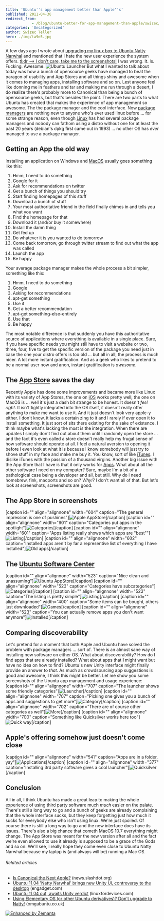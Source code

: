 ```yaml
---
title: 'Ubuntu''s app management better than Apple''s'
published: 2011-04-30
redirect_from: 
            - /blog/ubuntu-better-for-app-management-than-apple/swizec/1672
categories: 'Uncategorized'
author: Swizec Teller
hero: ./img/ta9e5.jpg
---
```

A few days ago I wrote about [upgrading my linux box to Ubuntu Natty Narwhal](http://swizec.com/blog/even-with-narwhals-ubuntu-is-still-a-bitch-to-install/swizec/1638 "Even with Narwhals ubuntu is still a bitch to install") and mentioned that I hate the new user experience the system offers. [tl;dr --> I don't care, take me to the screenshots!](#screenshots) I was wrong. It. Is. Fucking. Awesome. ![](./img/ta9e5.jpg "Ubuntu Launcher") But what I wanted to talk about today was how a bunch of opensource geeks have managed to beat the paragon of usability and App Stores and all things shiny and awesome when it comes to managing apps, installing software and so on. Lest anyone feel like donning me in feathers and tar and making me run through a desert, I do realize there's probably more to Canonical than being a bunch of opensource geeks, but that's besides the point. There are two parts to what Ubuntu has created that makes the experience of app management so awesome. The the package manager and the cool interface. Now [package managers](http://en.wikipedia.org/wiki/Package_management_system "Package management system") are nothing new to anyone who's ever used linux before ... for some strange reason, even though [Linux](http://www.kernel.org/ "Linux") has had several package managers and nobody can fathom using a distro without one for at least the past 20 years (debian's dpkg first came out in 1993) ... no other OS has _ever_ managed to use a package manager.

## Getting an App the old way

Installing an application on Windows and [MacOS](http://www.apple.com/macosx/ "Mac OS") usually goes something like this:

1. Hmm, I need to do something
2. Google for it
3. Ask for recommendations on twitter
4. Get a bunch of things you should try
5. Start finding homepages of this stuff
6. Download a bunch of stuff
7. Your most authoritative friend in the field finally chimes in and tells you what you want
8. Find the homepage for that
9. Download it (and/or buy it somewhere)
10. Install the damn thing
11. Get fed up
12. Do whatever it is you wanted to do tomorrow
13. Come back tomorrow, go through twitter stream to find out what the app was called
14. Launch the app
15. Be happy

Your average package manager makes the whole process a bit simpler, something like this:

1. Hmm, I need to do something
2. Google
3. Asking for recommendations
4. apt-get something
5. Use it
6. Get a better recommendation
7. apt-get something-else-entirely
8. Use that
9. Be happy

The most notable difference is that suddenly you have this authoritative source of applications where everything is available in a single place. Sure, if you have specific needs you might still have to visit a website or two, three, four, five to get the specific version of the package you need just in case the one your distro offers is too old ... but all in all, the process is much nicer. A lot more instant gratification. And as a geek who likes to pretend to be a normal user now and anon, instant gratification is _awesome_.

## The [App Store](http://www.apple.com/iphone/apps-for-iphone "App Store") saves the day

Recently Apple has done some improvements and became more like Linux with its variety of App Stores, the one on [iOS](http://www.apple.com/ios "IOS (Apple)") works pretty well, the one on MacOS is ... well it's just a dash bit strange to be honest. It doesn't _feel right_. It isn't tightly integrated into the OS itself, it doesn't really offer anything to make me want to use it. And it just doesn't look very apple-y either. I don't know, it lacks a certain zing to it and I rarely if ever open it to install something. It just sort of sits there existing for the sake of existence. I think maybe what's lacking the most is the integration. When there are updates I simply don't find out about them until I randomly open the store ... and the fact it's even called a store doesn't really help my frugal sense of how software should operate at all. I feel a natural aversion to opening it before I even look at what it is because I know somebody will just try to shove stuff in my face and make me buy it. You know, sort of like [iTunes](http://www.apple.com/itunes/ "ITunes"). I dislike iTunes with the passion of a thousand virgins. Another big issue with the App Store that I have is that it only works for [Apps](http://friendfeed.com/weloveapps "Apps"). What about all the other software I need on my computer? Sure, maybe I'm a bit of a pathological case being a developer and all, but still. Why do I need homebrew, fink, macports and so on? _Why!?_ I don't want all of that. But let's look at screenshots, screenshots are good.

## The App Store in screenshots

\[caption id="" align="alignnone" width="604" caption="The general impression is one of pushines"]![](./img/56R8z.png "Apple AppStore")\[/caption] \[caption id="" align="alignnone" width="601" caption="Categories put apps in the spotlight"]![](./img/vk2cU.png "Categories")\[/caption] \[caption id="" align="alignnone" width="601" caption="Apps listing really shows which apps are "best""]![](./img/xSyhR.png "Listing")\[/caption] \[caption id="" align="alignnone" width="602" caption="Installed apps aren't by far a representive list of everything I have installed"]![](./img/VLO4k.png "Old apps")\[/caption]

## The [Ubuntu Software Center](https://wiki.ubuntu.com/SoftwareCenter "Ubuntu Software Center")

\[caption id="" align="alignnone" width="523" caption="Nice clean and unassuming"]![](./img/qe1Xr.png "Ubuntu AppStore")\[/caption] \[caption id="" align="alignnone" width="523" caption="Categories have subcategories"]![](./img/zB1gB.png "Categories")\[/caption] \[caption id="" align="alignnone" width="523" caption="The listing is pretty simple"]![](./img/DrKUU.png "Listing")\[/caption] \[caption id="" align="alignnone" width="400" caption="Some items can be bought, others just downloaded"]![](./img/es2K2.png "Games")\[/caption] \[caption id="" align="alignnone" width="523" caption="You can actually remove apps you don't want anymore"]![](./img/FGAAv.png "Installed")\[/caption]

## Comparing discoverability

Let's pretend for a moment that both Apple and Ubuntu have solved the problem with package managers ... sort of. There is an almost sane way of installing new software on either OS. What about discoverability? How do I find apps that are already installed? What about apps that I might want but have no idea on how to find? Ubuntu's new Unity interface might finally provide an answer to _that_. As much as crowdsourcing app suggestions is good and awesome, I think this might be better. Let me show you some screenshots of the Ubuntu app management and usage experience: \[caption id="" align="alignnone" width="707" caption="The launcher shows some friendly categories"]![](./img/ta9e5.jpg "Launcher")\[/caption] \[caption id="" align="alignnone" width="707" caption="Picking one gives you a bunch of apps and suggestions to get more"]![](./img/JwBDf.jpg "Category")\[/caption] \[caption id="" align="alignnone" width="702" caption="There are of course other categories as well"]![](./img/e2xhM.jpg "More")\[/caption] \[caption id="" align="alignnone" width="700" caption="Something like Quicksilver works here too"]![](./img/aJW3Z.jpg "Quick way")\[/caption]

## Apple's offering somehow just doesn't come close

\[caption id="" align="alignnone" width="541" caption="Apps are in a folder, yay"]![](./img/6Yg5W.png "Applications")\[/caption] \[caption id="" align="alignnone" width="377" caption="Installing 3rd party software gives a cool launcher"]![](./img/pIqhj.png "Quicksilver")\[/caption]

## Conclusion

All in all, I think Ubuntu has made a great leap to making the whole experience of using third party software much _much_ easier on the palate. There's still a long way to go and a bunch of geeks are already complaining that the whole interface sucks, but they keep forgetting just how much it sucks for everybody else who isn't using linux. We're just spoiled. Of course there is still a long way to go and the new interface does have its issues. There's also a big chance that cometh MacOS 10.7 everything might change. The App Store was meant for the new version after all and the fact we're even allowed to use it already is supposed to be a grace of the Gods and so on. We'll see, I really hope they come even close to Ubuntu Natty Narwhal because my laptop is (and always will be) running a Mac OS.

###### Related articles

- [Is Canonical the Next Apple?](http://news.slashdot.org/story/11/04/29/1357225/Is-Canonical-the-Next-Apple) (news.slashdot.org)
- [Ubuntu 11.04 'Natty Narwhal' brings new Unity UI, controversy to the desktop](http://www.engadget.com/2011/04/28/ubuntu-11-04-natty-narwhal-brings-new-unity-ui-controversy-to/?icid=zemanta) (engadget.com)
- [Ubuntu 11.04 out, awaits Unity verdict](http://www.linuxfordevices.com/c/a/News/Ubuntu-1104-final-released/?kc=rss) (linuxfordevices.com)
- [Using Elementary OS (or other Ubuntu derivatives)? Don't upgrade to Natty!](http://www.omgubuntu.co.uk/2011/04/using-elementary-os-or-other-ubuntu-derivatives-dont-upgrade-to-natty/) (omgubuntu.co.uk)

[![Enhanced by Zemanta](http://img.zemanta.com/zemified_e.png?x-id=15a39502-5bcf-409e-8876-8ad78d4f840d)](http://www.zemanta.com/ "Enhanced by Zemanta")